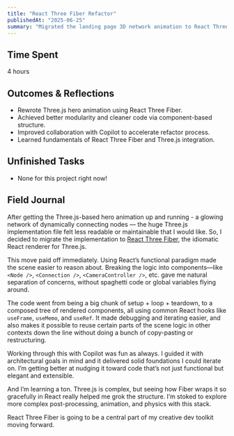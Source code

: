 ```yaml
---
title: "React Three Fiber Refactor"
publishedAt: "2025-06-25"
summary: "Migrated the landing page 3D network animation to React Three Fiber for cleaner, modular, and future-proofed component structure."
---
```


## Time Spent
4 hours

## Outcomes & Reflections
- Rewrote Three.js hero animation using React Three Fiber.
- Achieved better modularity and cleaner code via component-based structure.
- Improved collaboration with Copilot to accelerate refactor process.
- Learned fundamentals of React Three Fiber and Three.js integration.

## Unfinished Tasks
- None for this project right now!

## Field Journal

After getting the Three.js-based hero animation up and running - a glowing network of dynamically connecting nodes — the huge Three.js implementation file felt less readable or maintainable that I would like. So, I decided to migrate the implementation to [React Three Fiber](https://docs.pmnd.rs/react-three-fiber), the idiomatic React renderer for Three.js.  

This move paid off immediately. Using React’s functional paradigm made the scene easier to reason about. Breaking the logic into components—like `<Node />`, `<Connection />`, `<CameraController />`, etc. gave me natural separation of concerns, without spaghetti code or global variables flying around.

The code went from being a big chunk of setup + loop + teardown, to a composed tree of rendered components, all using common React hooks like `useFrame`, `useMemo`, and `useRef`. It made debugging and iterating easier, and also makes it possible to reuse certain parts of the scene logic in other contexts down the line without doing a bunch of copy-pasting or restructuring.

Working through this with Copilot was fun as always. I guided it with architectural goals in mind and it delivered solid foundations I could iterate on. I’m getting better at nudging it toward code that’s not just functional but elegant and extensible.

And I’m learning a ton. Three.js is complex, but seeing how Fiber wraps it so gracefully in React really helped me grok the structure. I’m stoked to explore more complex post-processing, animation, and physics with this stack.

React Three Fiber is going to be a central part of my creative dev toolkit moving forward.